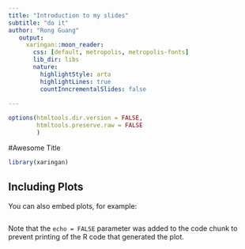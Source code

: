 ```yaml
---
title: "Introduction to my slides"
subtitle: "do it"
author: "Rong Guang"
   output:
     xaringan::moon_reader:
       css: [default, metropolis, metropolis-fonts]
       lib_dir: libs
       nature:
         highlightStyle: arta
         highlightLines: true
         countInncrementalSlides: false
         
---
```


```r
options(htmltools.dir.version = FALSE,
        htmltools.preserve.raw = FALSE
        )
```

#Awesome Title

```r
library(xaringan)
```

## Including Plots

You can also embed plots, for example:

```r

```

Note that the `echo = FALSE` parameter was added to the code chunk to prevent printing of the R code that generated the plot.
